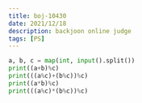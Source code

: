 ```yaml
---
title: boj-10430
date: 2021/12/18
description: backjoon online judge
tags: [PS]
---
```


```python
a, b, c = map(int, input().split())
print((a+b)%c)
print(((a%c)+(b%c))%c)
print((a*b)%c)
print(((a%c)*(b%c))%c)
```
